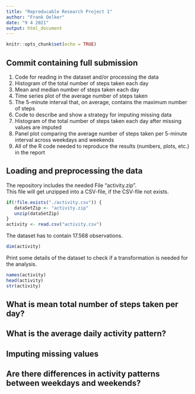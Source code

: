 ```yaml
---
title: "Reproducable Research Project 1"
author: "Frank Oelker"
date: "9 4 2021"
output: html_document
---
```


```r
knitr::opts_chunk$set(echo = TRUE)
```


## Commit containing full submission
1. Code for reading in the dataset and/or processing the data  
2. Histogram of the total number of steps taken each day  
3. Mean and median number of steps taken each day  
4. Time series plot of the average number of steps taken  
5. The 5-minute interval that, on average, contains the maximum number of steps  
6. Code to describe and show a strategy for imputing missing data  
7. Histogram of the total number of steps taken each day after missing values are imputed  
8. Panel plot comparing the average number of steps taken per 5-minute interval across weekdays and weekends  
9. All of the R code needed to reproduce the results (numbers, plots, etc.) in the report  

## Loading and preprocessing the data
The repository includes the needed File "activity.zip".  
This file will get unzipped into a CSV-file, if the CSV-file not exists.

```r
if(!file.exists("./activity.csv")) {
   dataSetZip <- "activity.zip"
   unzip(dataSetZip)
}
activity <- read.csv("activity.csv")
```

The dataset has to contain 17.568 observations.

```r
dim(activity)
```

Print some details of the dataset to check if a transformation is needed for the analysis.

```r
names(activity)
head(activity)
str(activity)
```


## What is mean total number of steps taken per day?



## What is the average daily activity pattern?



## Imputing missing values



## Are there differences in activity patterns between weekdays and weekends?
